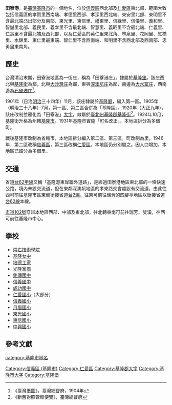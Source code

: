 {{noteTA
|1 = zh-cn:庄; zh-hk:庄; zh-tw:庄;
}}
{{Otheruse
|subject=基隆市的一個地名
|other=當地的一條河川
|田寮河
}}
'''田寮港'''，是[[臺灣|臺灣]][[基隆市|基隆市]]的一個地名，位於[[信義區_(基隆市)|信義區]]西北部及[[仁愛區|仁愛區]]東北部，範圍大致包括信義區的孝賢里西南端、孝德里西部、孝深里西北端、東安里北部、東明里不含最北端凸出部分及南部、東光里、東信里、禮東里、信綠里、信儀里、義和里、智誠里北部、義民里、義幸里不含最北端、智慧里、義昭里不含最北端、仁義里、仁壽里不含最北端及西北部，以及仁愛區的英仁里東北角、林泉里、花岡里、虹橋里、水錦里、東仁里最東端、智仁里不含西南端、和明里不含西北部及西南部、忠勇里東南角。

==歷史==
台灣清治末期，田寮港地區為一街庄，稱為「田藔港庄」，隸屬於[[基隆堡|基隆堡]]。該庄西北與[[基隆_(大字)|基隆街]]為鄰，北與[[大沙灣庄|大沙灣庄]]為鄰，東與[[深澳坑庄|深澳坑庄]]為鄰，南邊為[[大水窟_(基隆市)|大水窟庄]]，西南邊為[[石硬港庄|石硬港庄]]<ref>《臺灣堡圖》，臺灣總督府，1904年</ref>。

1901年（日治[[明治|明治]]三十四年）11月，該庄隸屬於[[基隆廳|基隆廳]]，編入第一區。1905年（明治三十八年）7月，第一區、第二區合併為「基隆區」。1920年（大正九年），該庄改制並雅化為「田寮港」[[大字|大字]]，隸屬於[[臺北州|臺北州]][[基隆郡|基隆郡]][[基隆街_(基隆郡)|基隆街]]<ref>《新舊對照管轄便覽》，臺灣總督府</ref>。1924年10月，基隆街升格為州轄[[基隆市_(州轄市)|基隆市]]。1931年基隆市實施「町名改正」，本地區拆分為多個町。

戰後基隆市改制為省轄市，本地區拆分編入第二區、第三區，町改制為里。1946年，第二區改稱[[信義區_(基隆市)|信義區]]，第三區改稱[[仁愛區|仁愛區]]，本地區仍分別屬之。因人口增加，本地區已細分為多個里。

== 交通 ==
省道[[台62甲線|台62甲線]]又稱「基隆港東岸聯外道路」，是經過田寮港地區東北部的一條快速公路，境內未設交流道，但在東鄰深澳坑地區的孝東路交會處設有交流道，由此往西可前往基隆市區東側銜接省道[[台2線|台2線]]，往東可前往瑞芳的四腳亭地區以銜接省道[[台62線|台62線]]本線。

[[市道102號|市道102號]]穿越本地區西部、中部及東北部，往北轉東南可前往瑞芳、雙溪，往西可前往基隆市中心。

==學校==
*[[崇右技術學院|崇右技術學院]]
*[[基隆女中|基隆女中]]
*[[培德工家|培德工家]]
*[[光隆家商|光隆家商]]
*[[銘傳國中|銘傳國中]]
*[[信義國中|信義國中]]
*[[成功國中|成功國中]]
*[[仁愛國小|仁愛國小]]（大部分）
*[[信義國小|信義國小]]
*[[月眉國小|月眉國小]]
*[[東光國小|東光國小]]
*[[東信國小|東信國小]]
*[[中興國小|中興國小]]

==參考文獻==
{{reflist}}

{{基隆郡}}
{{基隆市舊町名}}

[[category:基隆市地名|category:基隆市地名]]
[[Category:信義區_(基隆市)|Category:信義區 (基隆市)]]
[[Category:仁愛區|Category:仁愛區]]
[[Category:基隆郡大字|Category:基隆郡大字]]
[[Category:基隆市大字|Category:基隆市大字]]
[[Category:基隆堡|Category:基隆堡]]